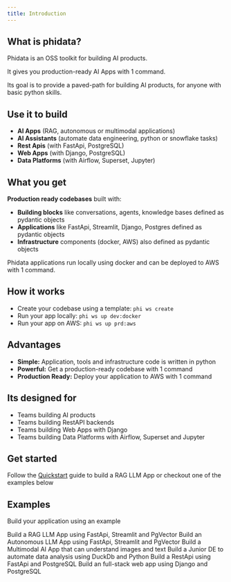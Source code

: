 ```yaml
---
title: Introduction
---
```


## What is phidata?

Phidata is an OSS toolkit for building AI products.

It gives you production-ready AI Apps with 1 command.

Its goal is to provide a paved-path for building AI products, for anyone with basic python skills.

## Use it to build

- **AI Apps** (RAG, autonomous or multimodal applications)
- **AI Assistants** (automate data engineering, python or snowflake tasks)
- **Rest Apis** (with FastApi, PostgreSQL)
- **Web Apps** (with Django, PostgreSQL)
- **Data Platforms** (with Airflow, Superset, Jupyter)

## What you get

**Production ready codebases** built with:

- **Building blocks** like conversations, agents, knowledge bases defined as pydantic objects
- **Applications** like FastApi, Streamlit, Django, Postgres defined as pydantic objects
- **Infrastructure** components (docker, AWS) also defined as pydantic objects

Phidata applications run locally using docker and can be deployed to AWS with 1 command.

## How it works

- Create your codebase using a template: `phi ws create`
- Run your app locally: `phi ws up dev:docker`
- Run your app on AWS: `phi ws up prd:aws`

## Advantages

- **Simple:** Application, tools and infrastructure code is written in python
- **Powerful:** Get a production-ready codebase with 1 command
- **Production Ready:** Deploy your application to AWS with 1 command

## Its designed for

- Teams building AI products
- Teams building RestAPI backends
- Teams building Web Apps with Django
- Teams building Data Platforms with Airflow, Superset and Jupyter

## Get started

Follow the [Quickstart](/quickstart/run-local) guide to build a RAG LLM App or checkout one of the examples below

## Examples

Build your application using an example

<CardGroup cols={2}>
  <Card title="RAG AI App" icon="books" href="examples/ai/rag">
    Build a RAG LLM App using FastApi, Streamlit and PgVector
  </Card>
  <Card title="Autonomous AI App" icon="ghost" href="examples/ai/auto">
    Build an Autonomous LLM App using FastApi, Streamlit and PgVector
  </Card>
  <Card title="Multimodal AI App" icon="camera" href="examples/ai/multimodal">
    Build a Multimodal AI App that can understand images and text
  </Card>
  <Card
    title="Junior Data Engineer"
    icon="sparkles"
    href="examples/ai/junior-de"
  >
    Build a Junior DE to automate data analysis using DuckDb and Python
  </Card>
  <Card title="LLM RestAPI" icon="bolt" href="examples/llm-api">
    Build a RestApi using FastApi and PostgreSQL
  </Card>
  <Card title="Django Web App" icon="globe" href="examples/web-app">
    Build an full-stack web app using Django and PostgreSQL
  </Card>
</CardGroup>
